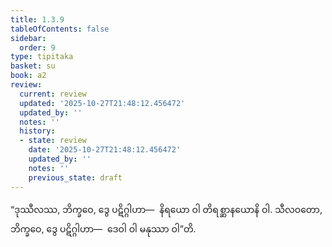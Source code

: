 ```yaml
---
title: 1.3.9
tableOfContents: false
sidebar:
  order: 9
type: tipitaka
basket: su
book: a2
review:
  current: review
  updated: '2025-10-27T21:48:12.456472'
  updated_by: ''
  notes: ''
  history:
  - state: review
    date: '2025-10-27T21:48:12.456472'
    updated_by: ''
    notes: ''
    previous_state: draft
---
```



<ReviewStatus review={frontmatter.review} showDetails={true} />

<HypothesisAnnotation frontmatter={frontmatter} />

<DynamicBreadcrumb />

<Division number="30" book="a2" e="ch" v="15" p="62">

<Paragraph number="65" book="a2">
“ဒုဿီလဿ, ဘိက္ခဝေ, ဒွေ ပဋိဂ္ဂါဟာ—  နိရယော ဝါ တိရစ္ဆာနယောနိ ဝါ.
</Paragraph>

<Paragraph number="66" book="a2">
သီလဝတော, ဘိက္ခဝေ, ဒွေ ပဋိဂ္ဂါဟာ—  ဒေဝါ ဝါ မနုဿာ ဝါ”တိ.
</Paragraph>
</Division>